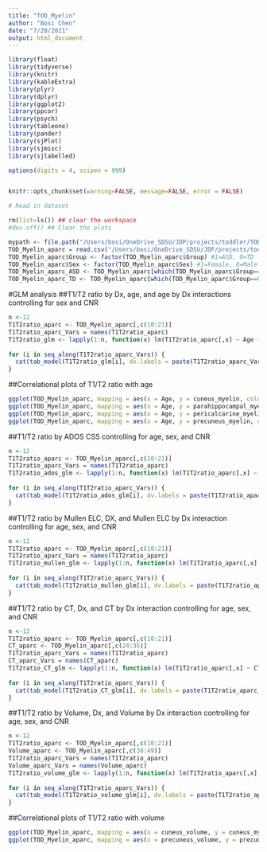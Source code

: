 ```yaml
---
title: "TOD_Myelin"
author: "Bosi Chen"
date: "7/20/2021"
output: html_document
---
```


```r

library(float)
library(tidyverse)
library(knitr)
library(kableExtra)
library(plyr)
library(dplyr)
library(ggplot2)
library(ppcor)
library(psych)
library(tableone)
library(pander)
library(sjPlot)
library(sjmisc)
library(sjlabelled)

options(digits = 4, scipen = 999)


knitr::opts_chunk$set(warning=FALSE, message=FALSE, error = FALSE)
```
```r

# Read in dataset

rm(list=ls()) ## clear the workspace
#dev.off() ## Clear the plots

mypath <- file.path("/Users/bosi/OneDrive_SDSU/JDP/projects/toddler/TOD_Myelin")
TOD_Myelin_aparc = read.csv("/Users/bosi/OneDrive_SDSU/JDP/projects/toddler/TOD_Myelin/Toddler_Myelin_aparc_2020July.csv", na.strings = c("", "NA"), header = TRUE)
TOD_Myelin_aparc$Group <- factor(TOD_Myelin_aparc$Group) #1=ASD, 0=TD
TOD_Myelin_aparc$Sex <- factor(TOD_Myelin_aparc$Sex) #1=Female, 0=Male
TOD_Myelin_aparc_ASD <- TOD_Myelin_aparc[which(TOD_Myelin_aparc$Group==1),]
TOD_Myelin_aparc_TD <- TOD_Myelin_aparc[which(TOD_Myelin_aparc$Group==0),]
```

#GLM analysis 
##T1/T2 ratio by Dx, age, and age by Dx interactions controlling for sex and CNR 
```r
n <-12
T1T2ratio_aparc <- TOD_Myelin_aparc[,c(10:21)]
T1T2ratio_aparc_Vars = names(T1T2ratio_aparc)
T1T2ratio_glm <- lapply(1:n, function(x) lm(T1T2ratio_aparc[,x] ~ Age + Group + Sex + gray_white_cnr + Age*Group, data=TOD_Myelin_aparc))
 
for (i in seq_along(T1T2ratio_aparc_Vars)) {
  cat(tab_model(T1T2ratio_glm[i], dv.labels = paste(T1T2ratio_aparc_Vars[[i]]))$knitr,"\n--------\n")
}

```

##Correlational plots of T1/T2 ratio with age 
```r

ggplot(TOD_Myelin_aparc, mapping = aes(x = Age, y = cuneus_myelin, colour = Dx)) + geom_point() + geom_smooth(method='lm', formula = y~x) + theme_bw()
ggplot(TOD_Myelin_aparc, mapping = aes(x = Age, y = parahippocampal_myelin, colour = Dx)) + geom_point() + geom_smooth(method='lm', formula = y~x) + theme_bw()
ggplot(TOD_Myelin_aparc, mapping = aes(x = Age, y = pericalcarine_myelin, colour = Dx)) + geom_point() + geom_smooth(method='lm', formula = y~x) + theme_bw()
ggplot(TOD_Myelin_aparc, mapping = aes(x = Age, y = precuneus_myelin, colour = Dx)) + geom_point() + geom_smooth(method='lm', formula = y~x) + theme_bw()
```

##T1/T2 ratio by ADOS CSS controlling for age, sex, and CNR 
```r
n <-12
T1T2ratio_aparc <- TOD_Myelin_aparc[,c(10:21)]
T1T2ratio_aparc_Vars = names(T1T2ratio_aparc)
T1T2ratio_ados_glm <- lapply(1:n, function(x) lm(T1T2ratio_aparc[,x] ~ ADOS_CSS + Age + Sex + gray_white_cnr, data=TOD_Myelin_aparc))
 
for (i in seq_along(T1T2ratio_aparc_Vars)) {
  cat(tab_model(T1T2ratio_ados_glm[i], dv.labels = paste(T1T2ratio_aparc_Vars[[i]]))$knitr,"\n--------\n")
}

```

##T1/T2 ratio by Mullen ELC, DX, and Mullen ELC by Dx interaction controlling for age, sex, and CNR 
```r
n <-12
T1T2ratio_aparc <- TOD_Myelin_aparc[,c(10:21)]
T1T2ratio_aparc_Vars = names(T1T2ratio_aparc)
T1T2ratio_mullen_glm <- lapply(1:n, function(x) lm(T1T2ratio_aparc[,x] ~ Mullen_ELC + Group + Age + Sex + gray_white_cnr + Mullen_ELC*Group, data=TOD_Myelin_aparc))
 
for (i in seq_along(T1T2ratio_aparc_Vars)) {
  cat(tab_model(T1T2ratio_mullen_glm[i], dv.labels = paste(T1T2ratio_aparc_Vars[[i]]))$knitr,"\n--------\n")
}

```

##T1/T2 ratio by CT, Dx, and CT by Dx interaction controlling for age, sex, and CNR 
```r
n <-12
T1T2ratio_aparc <- TOD_Myelin_aparc[,c(10:21)]
CT_aparc <- TOD_Myelin_aparc[,c(24:35)]
T1T2ratio_aparc_Vars = names(T1T2ratio_aparc)
CT_aparc_Vars = names(CT_aparc)
T1T2ratio_CT_glm <- lapply(1:n, function(x) lm(T1T2ratio_aparc[,x] ~ CT_aparc[,x] + Group + Age + Sex + gray_white_cnr + CT_aparc[,x]*Group, data=TOD_Myelin_aparc))
 
for (i in seq_along(T1T2ratio_aparc_Vars)) {
  cat(tab_model(T1T2ratio_CT_glm[i], dv.labels = paste(T1T2ratio_aparc_Vars[[i]]))$knitr,"\n--------\n")
}

```

##T1/T2 ratio by Volume, Dx, and Volume by Dx interaction controlling for age, sex, and CNR 
```r
n <-12
T1T2ratio_aparc <- TOD_Myelin_aparc[,c(10:21)]
Volume_aparc <- TOD_Myelin_aparc[,c(38:49)]
T1T2ratio_aparc_Vars = names(T1T2ratio_aparc)
Volume_aparc_Vars = names(Volume_aparc)
T1T2ratio_volume_glm <- lapply(1:n, function(x) lm(T1T2ratio_aparc[,x] ~ Volume_aparc[,x] + Group + Age + Sex + gray_white_cnr + Volume_aparc[,x]*Group, data=TOD_Myelin_aparc))
 
for (i in seq_along(T1T2ratio_aparc_Vars)) {
  cat(tab_model(T1T2ratio_volume_glm[i], dv.labels = paste(T1T2ratio_aparc_Vars[[i]]))$knitr,"\n--------\n")
}

```

##Correlational plots of T1/T2 ratio with volume
```r

ggplot(TOD_Myelin_aparc, mapping = aes(x = cuneus_volume, y = cuneus_myelin, colour = Dx)) + geom_point() + geom_smooth(method='lm', formula = y~x) + theme_bw()
ggplot(TOD_Myelin_aparc, mapping = aes(x = precuneus_volume, y = precuneus_myelin, colour = Dx)) + geom_point() + geom_smooth(method='lm', formula = y~x) + theme_bw()

```
